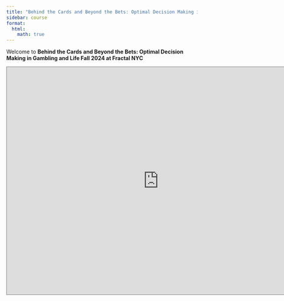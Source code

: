 ```yaml
---
title: "Behind the Cards and Beyond the Bets: Optimal Decision Making in Gambling and Life"
sidebar: course
format:
  html:
    math: true
---
```


Welcome to **Behind the Cards and Beyond the Bets: Optimal Decision Making in Gambling and Life Fall 2024 at Fractal NYC**

<iframe src="https://calendar.google.com/calendar/embed?height=600&wkst=1&ctz=America%2FNew_York&bgcolor=%23ffffff&src=bWF4QHBva2VyLmNhbXA&src=Y182NzhmZmZkYzg1MDYyMWU2NzUwNGY5MjljOThkMzRiODY5YTJhZGQ4ODFiODEwM2I3Y2FkNTA3NDI3OWE3NzZmQGdyb3VwLmNhbGVuZGFyLmdvb2dsZS5jb20&color=%23039BE5&color=%23F6BF26" style="border:solid 1px #777" width="800" height="600" frameborder="0" scrolling="no"></iframe>